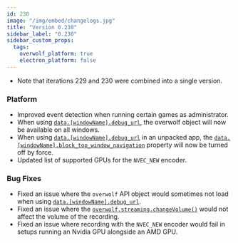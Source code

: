 ```yaml
---
id: 230
image: "/img/embed/changelogs.jpg"
title: "Version 0.230"
sidebar_label: "0.230"
sidebar_custom_props:
  tags:
    overwolf_platform: true
    electron_platform: false
---
```


* Note that iterations 229 and 230 were combined into a single version.

### Platform
- Improved event detection when running certain games as administrator.
- When using [`data.[windowName].debug_url`](/api/manifest), the overwolf object will now be available on all windows.
- When using [`data.[windowName].debug_url`](/api/manifest) in an unpacked app, the [`data.[windowName].block_top_window_navigation`](/api/manifest) property will now be turned off by force.
- Updated list of supported GPUs for the `NVEC_NEW` encoder.


### Bug Fixes
- Fixed an issue where the `overwolf` API object would sometimes not load when using [`data.[windowName].debug_url`](/api/manifest).
- Fixed an issue where the [`overwolf.streaming.changeVolume()`](/api/streaming#changevolumestreamid-audiooptions-callback) would not affect the volume of the recording.
- Fixed an issue where recording with the `NVEC_NEW` encoder would fail in setups running an Nvidia GPU alongside an AMD GPU.